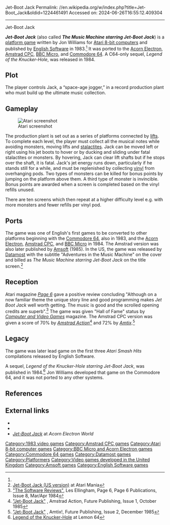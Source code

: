 Jet-Boot Jack
Permalink: //en.wikipedia.org/w/index.php?title=Jet-Boot_Jack&oldid=1224461491
Accessed on: 2024-06-26T16:55:12.409304



------
Jet-Boot Jack
{{Infobox video game
| title  = Jet-Boot Jack
|image = JetBootJack-electron.jpg
|developer =
|programmer = '''Atari 8-bit'''<br>Jon Williams<br>'''Commodore 64'''<br>Mark Taylor<br>'''Amstrad CPC'''<br>Colin Hughes<br>'''BBC Micro'''<br>Dave Woodhouse
|publisher = [[English Software]] (UK)<br>[[Datamost]] (US)
|designer = Jon Williams<ref name="giantlist">{{cite web|last1=Hague|first1=James|title=The Giant List of Classic Game Programmers|url=https://dadgum.com/giantlist/}}</ref>
|engine = 
|released = {{vgrelease|EU|1983}}{{vgrelease|NA|1984}}
|genre = [[Platform game|Platform]]
|modes = 
|platforms = [[Atari 8-bit computers|Atari 8-bit]], [[Acorn Electron]], [[Amstrad CPC]], [[BBC Micro]], [[Commodore 64]]
}}

'''''Jet-Boot Jack''''' (also called '''''The Music Machine starring Jet-Boot Jack''''') is a [[platform game]] written by Jon Williams for [[Atari 8-bit computers]] and published by [[English Software]] in 1983.<ref name=giantlist/> It was ported to the [[Acorn Electron]], [[Amstrad CPC]], [[BBC Micro]], and [[Commodore 64]]. A C64-only sequel, ''Legend of the Knucker-Hole'', was released in 1984.

==Plot==
The player controls Jack, a “space-age jogger,” in a record production plant who must build up the ultimate music collection.

==Gameplay==
[[Image:JetBootJack-atari.gif|thumb|Atari screenshot]]

The production plant is set out as a series of platforms connected by [[elevator|lifts]]. To complete each level, the player must collect all the musical notes while avoiding monsters, moving lifts and [[stalactite]]s. Jack can be moved left or right using his jet boots to hover or by ducking and sliding under fatal stalactites or monsters. By hovering, Jack can clear lift shafts but if he stops over the shaft, it is fatal. Jack's jet energy runs down, particularly if he stands still for a while, and must be replenished by collecting [[Polyvinyl chloride|vinyl]] from overhanging pods. Two types of monsters can be killed for bonus points by jumping on the platform above them. A third type of monster is invincible. Bonus points are awarded when a screen is completed based on the vinyl refills unused.

There are ten screens which then repeat at a higher difficulty level e.g. with more monsters and fewer refills per vinyl pod.

==Ports==
The game was one of English's first games to be converted to other platforms beginning with the [[Commodore 64]], also in 1983, and the [[Acorn Electron]], [[Amstrad CPC]], and [[BBC Micro]] in 1984. The Amstrad version was also later published by [[Amsoft]] (1985). In the US, the game was released by [[Datamost]] with the subtitle "Adventures in the Music Machine" on the cover and billed as ''The Music Machine starring Jet-Boot Jack'' on the title screen.<ref name="Atari Mania US">[http://www.atarimania.com/game-atari-400-800-xl-xe-jet-boot-jack_13402.html Jet-Boot Jack (US version)] at Atari Mania</ref>

==Reception==
Atari magazine ''[[Page 6]]'' gave a positive review concluding "Although on a now familiar theme the unique story line and good programming makes ''Jet Boot Jack'' well worth getting. The music is good and the scrolled opening credits are superb".<ref name="Page 6">[http://page6.org/archive/issue_08/page_30.htm "The Software Reviews"], Les Ellingham, Page 6, Page 6 Publications, Issue 8, Mar/Apr 1984</ref> The game was given "Hall of Fame" status by ''[[Computer and Video Games]]'' magazine. The Amstrad CPC version was given a score of 70% by ''[[Amstrad Action]]''<ref name="Amstrad Action">[http://tacgr.emuunlim.com/downloads/filedetail.php?recid=482 "Jet-Boot Jack"] {{Webarchive|url=https://web.archive.org/web/20111101044034/http://tacgr.emuunlim.com/downloads/filedetail.php?recid=482 |date=2011-11-01 }}, Amstrad Action, Future Publishing, Issue 1, October 1985</ref> and 72% by ''[[Amtix]]''.<ref name="Amtix">[http://tacgr.emuunlim.com/downloads/filedetail.php?recid=482 "Jet-Boot Jack"] {{Webarchive|url=https://web.archive.org/web/20111101044034/http://tacgr.emuunlim.com/downloads/filedetail.php?recid=482 |date=2011-11-01 }}, Amtix!, Future Publishing, Issue 2, December 1985</ref>

==Legacy==
The game was later lead game on the first three ''Atari Smash Hits'' compilations released by English Software.

A sequel, ''Legend of the Knucker-Hole starring Jet-Boot Jack'', was published in 1984.<ref name="Knucker-Hole">[http://www.lemon64.com/games/details.php?ID=1510 Legend of the Knucker-Hole] at Lemon 64</ref> Jon Williams developed that game on the Commodore 64, and it was not ported to any other systems.

==References==
{{Reflist}}

==External links==
*{{atarimania|id=2661}}
*{{lemon64 game|id=1366}}
*[https://archive.today/20130419133207/http://www.acornelectron.co.uk/info/english/i-jetb.html ''Jet-Boot Jack''] at ''Acorn Electron World''

[[Category:1983 video games]]
[[Category:Amstrad CPC games]]
[[Category:Atari 8-bit computer games]]
[[Category:BBC Micro and Acorn Electron games]]
[[Category:Commodore 64 games]]
[[Category:Datamost games]]
[[Category:Platformers]]
[[Category:Video games developed in the United Kingdom]]
[[Category:Amsoft games]]
[[Category:English Software games]]